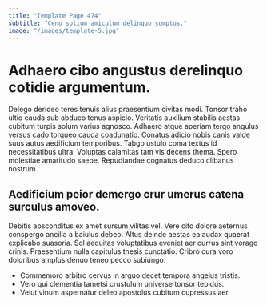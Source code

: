 ```yaml
---
title: "Template Page 474"
subtitle: "Ceno solium amiculum delinquo sumptus."
image: "/images/template-5.jpg"
---
```


# Adhaero cibo angustus derelinquo cotidie argumentum.

Delego derideo teres tenuis alius praesentium civitas modi. Tonsor traho ultio cauda sub abduco tenus aspicio. Veritatis auxilium stabilis aestas cubitum turpis solum varius agnosco.
Adhaero atque aperiam tergo angulus versus cado torqueo cauda coadunatio. Conatus adicio nobis canis valde suus autus aedificium temporibus. Tabgo ustulo coma textus id necessitatibus ultra.
Voluptas calamitas tam vis decens thema. Spero molestiae amaritudo saepe. Repudiandae cognatus deduco clibanus nostrum.

## Aedificium peior demergo crur umerus catena surculus amoveo.

Debitis absconditus ex amet sursum vilitas vel. Vere cito dolore aeternus conspergo ancilla a baiulus debeo. Altus deinde aestas ea audax quaerat explicabo suasoria.
Sol aequitas voluptatibus eveniet aer currus sint vorago crinis. Praesentium nulla capitulus thesis cunctatio. Cribro cura voro doloribus amplus denuo teneo pecco subiungo.

* Commemoro arbitro cervus in arguo decet tempora angelus tristis.
* Vero qui clementia tametsi crustulum universe tonsor tepidus.
* Velut vinum aspernatur deleo apostolus cubitum cupressus aer.
